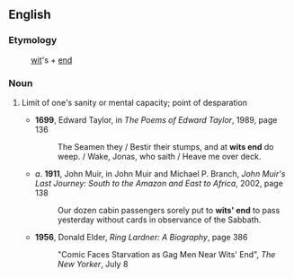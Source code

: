 ==English==

===Etymology===
:[[wit]]'s + [[end]]

===Noun===
{{en-noun|sg=[[wit]]s' [[end]]|-}}

# {{idiom}} Limit of one's sanity or mental capacity; point of desparation
#* '''1699''', Edward Taylor, in ''The Poems of Edward Taylor'', 1989, page 136
#*: The Seamen they / Bestir their stumps, and at '''wits end''' do weep. / Wake, Jonas, who saith / Heave me over deck.
#* ''a''. '''1911''', John Muir, in John Muir and Michael P. Branch, ''John Muir's Last Journey: South to the Amazon and East to Africa'', 2002, page 138
#*: Our dozen cabin passengers sorely put to '''wits' end''' to pass yesterday without cards in observance of the Sabbath.
#* '''1956''', Donald Elder, ''Ring Lardner: A Biography'', page 386
#*: "Comic Faces Starvation as Gag Men Near Wits' End", ''The New Yorker'', July 8